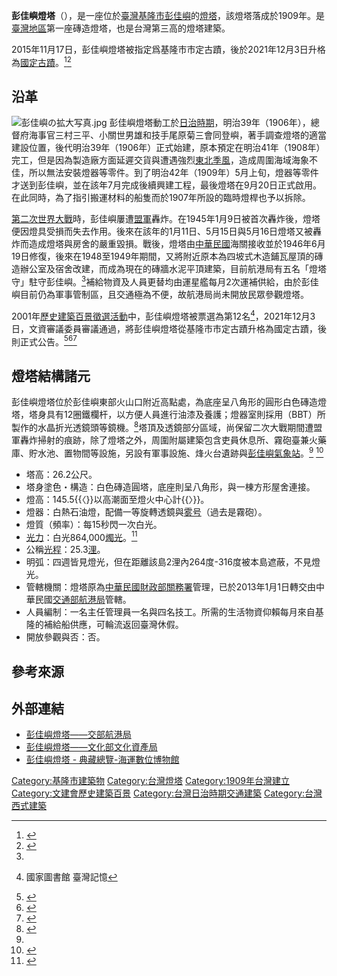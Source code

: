 {{tw monument
|name=彭佳嶼燈塔
|formername= 彭佳嶼燈臺
|image=彭佳嶼燈塔 IMGP8608 (4789496016).jpg
|imagename=彭佳嶼燈塔
|othername= 彭佳嶼燈臺
|formalname=
|level=市定古蹟
|class=燈塔
|time={{TWN-JPN}}明治42年（1909年）
|location={{ROC-TW}}<br>[[基隆市|基隆市]][[中正區_(基隆市)|中正區]][[彭佳嶼|彭佳嶼]]
|open=非開放參觀
|cost=
|website=
|reg_url=[https://nchdb.boch.gov.tw/assets/overview/monument/20151117000001]
}}
{{Infobox_lighthouse
|name           = 彭佳嶼燈塔
|image_name     = 彭佳嶼燈塔.JPG
|location       ={{ROC-TW}}[[基隆市|基隆市]][[中正區_(基隆市)|中正區]][[彭佳嶼|彭佳嶼]]
|pushpin_map    = Taiwan
|pushpin_map_caption = 彭佳嶼燈塔的位置
|pushpin = lighthouse
|yearbuilt      = 1906年（明治39年）
|yearlit        = 1909年（明治42年）
|construction   = 白色磚造圓塔
|currentlens    = 白熱石油燈
}}
'''彭佳嶼燈塔'''（{{Lang-en|Pengjia Lighthouse}}），是一座位於[[臺灣|臺灣]][[基隆市|基隆市]][[彭佳嶼|彭佳嶼]]的[[灯塔|燈塔]]，該燈塔落成於1909年。是[[臺灣地區|臺灣地區]]第一座磚造燈塔，也是台灣第三高的燈塔建築。

2015年11月17日，彭佳嶼燈塔被指定爲基隆市市定古蹟，後於2021年12月3日升格為[[國定古蹟|國定古蹟]]。<ref>{{cite news|author1=張佩芬|url=https://www.chinatimes.com/realtimenews/20151120006691-260405?chdtv|title=彭佳嶼燈塔 列為古蹟保存|accessdate=2015-11-20|work=中時新聞網|date=2022-02-14|archive-date=2022-02-20|archive-url=https://web.archive.org/web/20220220233512/https://www.chinatimes.com/realtimenews/20151120006691-260405?chdtv|dead-url=no}}</ref><ref>{{cite news |author1=盧賢秀 |url=https://news.ltn.com.tw/news/local/paper/840258 |title=彭佳嶼百年燈塔 登錄市定古蹟 |accessdate=2014-12-19 |work=自由時報 |date=2014-12-19 |archive-date=2021-06-29 |archive-url=https://web.archive.org/web/20210629084102/https://news.ltn.com.tw/news/local/paper/840258 |dead-url=no }}</ref>

== 沿革 ==
[[File:彭佳嶼の拡大写真.jpg|thumb]]
彭佳嶼燈塔動工於[[臺灣日治時期|日治時期]]，明治39年（1906年），總督府海事官三村三平、小關世男雄和技手尾原菊三會同登嶼，著手調查燈塔的適當建設位置，後代明治39年（1906年）正式始建，原本預定在明治41年（1908年）完工，但是因為製造廠方面延遲交貨與遭遇強烈[[東北季風|東北季風]]，造成周圍海域海象不佳，所以無法安裝燈器等零件。到了明治42年（1909年）5月上旬，燈器等零件才送到彭佳嶼，並在該年7月完成後續興建工程，最後燈塔在9月20日正式啟用。在此同時，為了指引搬運材料的船隻而於1907年所設的臨時燈桿也予以拆除。

[[第二次世界大戰|第二次世界大戰]]時，彭佳嶼屢遭[[盟軍|盟軍]]轟炸。在1945年1月9日被首次轟炸後，燈塔便因燈具受損而失去作用。後來在該年的1月11日、5月15日與5月16日燈塔又被轟炸而造成燈塔與房舍的嚴重毀損。戰後，燈塔由[[中華民國|中華民國]]海關接收並於1946年6月19日修復，後來在1948至1949年期間，又將附近原本為四坡式木造鋪瓦屋頂的磚造辦公室及宿舍改建，而成為現在的磚牆水泥平頂建築，目前航港局有五名「燈塔守」駐守彭佳嶼。<ref name="文"/>補給物資及人員更替均由運星艦每月2次運補供給，由於彭佳嶼目前仍為軍事管制區，且交通極為不便，故航港局尚未開放民眾參觀燈塔。

2001年[[臺灣歷史建築百景列表|歷史建築百景徵選活動]]中，彭佳嶼燈塔被票選為第12名<ref>{{cite book|url=https://tm.ncl.edu.tw/article?u=022_108_000045 |title=台灣歷史建築百景專輯 |date=2004-06-30 |editor=薛琴 |publisher=行政院文化建設委員會 |location=台北市 |isbn=957-01-2749-X }} 國家圖書館 臺灣記憶</ref>，2021年12月3日，文資審議委員審議通過，將彭佳嶼燈塔從基隆市市定古蹟升格為國定古蹟，後則正式公告。<ref>{{cite news |author1=俞肇福 |url=https://news.ltn.com.tw/news/life/breakingnews/3829453?fbclid=IwAR1gbRgnpymxHGv0dqOLvc_mlhcw6IgJFkuC5d6vSKn62lNeq8EybBMoBxw |title=基隆百年彭佳嶼燈塔 將升格國定古蹟 |accessdate=2022-02-14 |work=自由時報 |date=2022-02-14 |archive-date=2022-02-20 |archive-url=https://web.archive.org/web/20220220174715/https://news.ltn.com.tw/news/life/breakingnews/3829453?fbclid=IwAR1gbRgnpymxHGv0dqOLvc_mlhcw6IgJFkuC5d6vSKn62lNeq8EybBMoBxw |dead-url=no }}</ref><ref>{{cite news|author1=邱瑞杰|url=https://udn.com/news/story/7328/6097829|title=二戰遭轟炸掃射痕跡猶存 基隆彭佳嶼燈塔將公告國定古蹟|accessdate=2022-02-14|work=聯合報|date=2022-02-14|archive-date=2022-05-11|archive-url=https://web.archive.org/web/20220511050800/https://udn.com/news/story/7328/6097829|dead-url=no}}</ref><ref>{{cite news|author1=陳彩玲|url=https://www.chinatimes.com/realtimenews/20220214004595-260405?chdtv|title=超過百年歷史！基隆市彭佳嶼燈塔通過審議 將升格國定古蹟|accessdate=2022-02-14|work=中國時報|date=2022-02-14|archive-date=2022-03-11|archive-url=https://web.archive.org/web/20220311021813/https://www.chinatimes.com/realtimenews/20220214004595-260405?chdtv|dead-url=no}}</ref>

== 燈塔結構諸元 ==
彭佳嶼燈塔位於彭佳嶼東部火山口附近高點處，為底座呈八角形的圓形白色磚造燈塔，塔身具有12圈鐵欄杆，以方便人員進行油漆及養護；燈器室則採用{{link-en|巴比爾、貝納德和蒂雷訥公司|Barbier,_Benard,_et_Turenne}}（BBT）所製作的水晶折光透鏡頭等鏡機。<ref>{{cite news|author1=王朝鈺|url=https://www.cna.com.tw/news/acul/202202140321.aspx|title=基隆市定古蹟彭佳嶼燈塔 將升格為國定古蹟|accessdate=2022-02-14|work=中央社|date=2022-02-14|archive-date=2022-05-11|archive-url=https://web.archive.org/web/20220511102115/https://www.cna.com.tw/news/acul/202202140321.aspx|dead-url=no}}</ref>塔頂及透鏡部分區域，尚保留二次大戰期間遭盟軍轟炸掃射的痕跡，除了燈塔之外，周圍附屬建築包含吏員休息所、霧砲臺兼火藥庫、貯水池、置物間等設施，另設有軍事設施、烽火台遺跡與[[彭佳嶼氣象站|彭佳嶼氣象站]]。<ref name="文"/>
<ref>{{cite book|author=楊仁江建築師事務所|title=《基隆市市定古蹟彭佳嶼燈塔修復及再利用計畫報告書》 |year=2018|publisher=[[交通部航港局|交通部航港局]] |location=臺北市|isbn=9789860559507 |pages= }}</ref>


*塔高：26.2公尺。
*塔身塗色・構造：白色磚造圓塔，底座則呈八角形，與一棟方形屋舍連接。
*燈高：145.5{{〈}}以高潮面至燈火中心計{{〉}}。
*燈器：白熱石油燈，配備一等旋轉透鏡與[[雾号|雾号]]（過去是霧砲）。
*燈質（頻率）：每15秒閃一次白光。
*[[發光強度|光力]]：白光864,000[[燭光|燭光]]。<ref name="文">{{cite book |title=《台灣歷史建築百景專輯》 |date=2004-06-30 |edition=二版 |publisher=[[行政院文化建設委員會|行政院文化建設委員會]] |location=臺北市 |isbn=957-01-2749-X |pages=30頁 }}</ref>
*公稱[[光程|光程]]：25.3[[浬|浬]]。
*明弧：四週皆見燈光，但在距離該島2浬內264度-316度被本島遮蔽，不見燈光。
*管轄機關：燈塔原為[[中華民國|中華民國]][[財政部關務署|財政部關務署]]管理，已於2013年1月1日轉交由中華民國[[交通部航港局|交通部航港局]]管轄。
*人員編制：一名主任管理員一名與四名技工。所需的生活物資仰賴每月來自基隆的補給船供應，可輪流返回臺灣休假。
*開放參觀與否：否。

== 參考來源 ==
{{portal bar|台灣|基隆|歷史|建築|border=no}}
{{reflist|2}}

== 外部連結 ==
{{Commons cat|Pengjia Lighthouse}}
*[https://lighthouse.motcmpb.gov.tw/lighthouse_3_34.html 彭佳嶼燈塔——交部航港局] {{Wayback|url=https://lighthouse.motcmpb.gov.tw/lighthouse_3_34.html |date=20220616161948 }}
*[https://nchdb.boch.gov.tw/assets/advanceSearch/monument/20151117000001 彭佳嶼燈塔——文化部文化資產局] {{Wayback|url=https://nchdb.boch.gov.tw/assets/advanceSearch/monument/20151117000001 |date=20190824100501 }}
*[https://transport-museum.nat.gov.tw/oceanshipping/home.jsp?id=98&mcustomize=cultural_relic_view.jsp&dataserno=201602290040&class_serno=201512090020 彭佳嶼燈塔 - 典藏總覽-海運數位博物館] {{Wayback|url=https://transport-museum.nat.gov.tw/oceanshipping/home.jsp?id=98&mcustomize=cultural_relic_view.jsp&dataserno=201602290040&class_serno=201512090020 |date=20220220234528 }}
{{基隆市古蹟}}
{{臺灣燈塔}}
{{臺灣歷史建築百景}}
{{中華民國國定古蹟}}
[[Category:基隆市建築物|Category:基隆市建築物]]
[[Category:台灣燈塔|Category:台灣燈塔]]
[[Category:1909年台灣建立|Category:1909年台灣建立]]
[[Category:文建會歷史建築百景|Category:文建會歷史建築百景]]
[[Category:台灣日治時期交通建築|Category:台灣日治時期交通建築]]
[[Category:台灣西式建築|Category:台灣西式建築]]